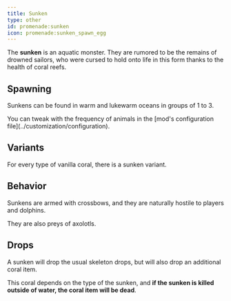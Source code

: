 ```yaml
---
title: Sunken
type: other
id: promenade:sunken
icon: promenade:sunken_spawn_egg
---
```


<Asset width={1024} location="promenade:entity/sunken" title="Sunken"/>

The **sunken** is an aquatic monster.
They are rumored to be the remains of drowned sailors, who were cursed to hold onto life in this form thanks to the health of coral reefs.

## Spawning

Sunkens can be found in warm and lukewarm oceans in groups of 1 to 3.

<Callout>
    You can tweak with the frequency of animals in the [mod's configuration file](../customization/configuration).
</Callout>

## Variants

<Asset width={1024} location="promenade:entity/sunken_variants" title="Sunken variants"/>

For every type of vanilla coral, there is a sunken variant.

## Behavior

Sunkens are armed with crossbows, and they are naturally hostile to players and dolphins.

They are also preys of axolotls.

## Drops

A sunken will drop the usual skeleton drops, but will also drop an additional coral item.

This coral depends on the type of the sunken, and **if the sunken is killed outside of water, the coral item will be dead**.